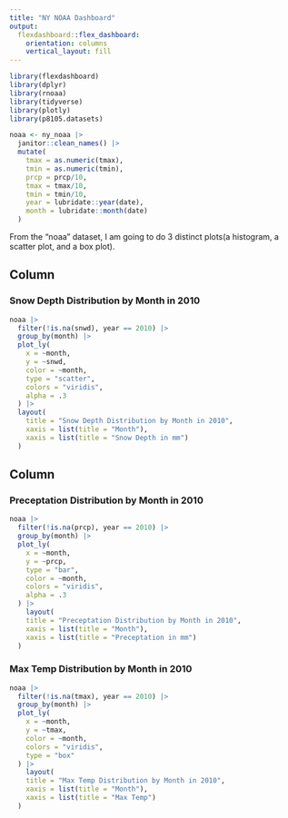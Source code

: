 ```yaml
---
title: "NY NOAA Dashboard"
output: 
  flexdashboard::flex_dashboard:
    orientation: columns
    vertical_layout: fill
---
```


```r
library(flexdashboard)
library(dplyr)
library(rnoaa)
library(tidyverse)
library(plotly)
library(p8105.datasets)

noaa <- ny_noaa |>
  janitor::clean_names() |>
  mutate(
    tmax = as.numeric(tmax),
    tmin = as.numeric(tmin),
    prcp = prcp/10,
    tmax = tmax/10,
    tmin = tmin/10,
    year = lubridate::year(date),
    month = lubridate::month(date)
  )
```


From the "noaa" dataset, I am going to do 3 distinct plots(a histogram, a scatter plot, and a box plot).


Column {data-width=650}
-----------------------------------------------------------------------

### Snow Depth Distribution by Month in 2010

```r
noaa |>
  filter(!is.na(snwd), year == 2010) |>
  group_by(month) |>
  plot_ly(
    x = ~month,
    y = ~snwd,
    color = ~month,
    type = "scatter",
    colors = "viridis",
    alpha = .3
  ) |>
  layout(
    title = "Snow Depth Distribution by Month in 2010",
    xaxis = list(title = "Month"),
    xaxis = list(title = "Snow Depth in mm")
  )
```

Column {data-width=350}
-----------------------------------------------------------------------

### Preceptation Distribution by Month in 2010

```r
noaa |>
  filter(!is.na(prcp), year == 2010) |>
  group_by(month) |>
  plot_ly(
    x = ~month,
    y = ~prcp,
    type = "bar",
    color = ~month,
    colors = "viridis",
    alpha = .3
  ) |>
    layout(
    title = "Preceptation Distribution by Month in 2010",
    xaxis = list(title = "Month"),
    xaxis = list(title = "Preceptation in mm")
  )
```

### Max Temp Distribution by Month in 2010

```r
noaa |>
  filter(!is.na(tmax), year == 2010) |>
  group_by(month) |>
  plot_ly(
    x = ~month,
    y = ~tmax,
    color = ~month,
    colors = "viridis",
    type = "box"
  ) |>
    layout(
    title = "Max Temp Distribution by Month in 2010",
    xaxis = list(title = "Month"),
    xaxis = list(title = "Max Temp")
  )
```

